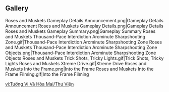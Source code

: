 {{Event Tabs
|subpage1 = Thousand-Pace Interdiction Arcminute Sharpshooting Zone
|subpage2 = Trick Shots, Tricky Lights
|subpage3 = Xtreme Drive
|subpage4 = Into the Frame
}}

==Gallery==
<gallery>
Roses and Muskets Gameplay Details Announcement.png|Gameplay Details Announcement
Roses and Muskets Gameplay Details.png|Gameplay Details
Roses and Muskets Gameplay Summary.png|Gameplay Summary
Roses and Muskets Thousand-Pace Interdiction Arcminute Sharpshooting Zone.gif|Thousand-Pace Interdiction Arcminute Sharpshooting Zone
Roses and Muskets Thousand-Pace Interdiction Arcminute Sharpshooting Zone Objects.png|Thousand-Pace Interdiction Arcminute Sharpshooting Zone Objects
Roses and Muskets Trick Shots, Tricky Lights.gif|Trick Shots, Tricky Lights
Roses and Muskets Xtreme Drive.gif|Xtreme Drive
Roses and Muskets Into the Frame.png|Into the Frame
Roses and Muskets Into the Frame Filming.gif|Into the Frame Filming
</gallery>

[[vi:Tường Vi Và Hỏa Mai/Thư Viện]]